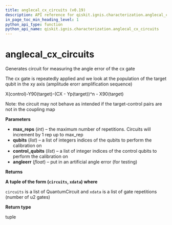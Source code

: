 ```yaml
---
title: anglecal_cx_circuits (v0.19)
description: API reference for qiskit.ignis.characterization.anglecal_cx_circuits in qiskit v0.19
in_page_toc_min_heading_level: 1
python_api_type: function
python_api_name: qiskit.ignis.characterization.anglecal_cx_circuits
---
```


<span id="anglecal-cx-circuits" />

# anglecal\_cx\_circuits

<Function id="qiskit.ignis.characterization.anglecal_cx_circuits" isDedicatedPage={true} github="https://github.com/qiskit-community/qiskit-ignis/tree/stable/0.3/qiskit/ignis/characterization/gates/circuits.py" signature="anglecal_cx_circuits(max_reps, qubits, control_qubits, angleerr=0.0)">
  Generates circuit for measuring the angle error of the cx gate

  The cx gate is repeatedly applied and we look at the population of the target qubit in the xy axis (amplitude erorr amplification sequence)

  X(control)-Y90(target)-(CX - Yp(target))^n - X90(target)

  Note: the circuit may not behave as intended if the target-control pairs are not in the coupling map

  **Parameters**

  *   **max\_reps** (*int*) – the maximum number of repetitions. Circuits will increment by 1 rep up to max\_rep
  *   **qubits** (*list*) – a list of integers indices of the qubits to perform the calibration on
  *   **control\_qubits** (*list*) – a list of integer indices of the control qubits to perform the calibration on
  *   **angleerr** (*float*) – put in an artificial angle error (for testing)

  **Returns**

  **A tuple of the form (`circuits`, `xdata`) where**

  `circuits` is a list of QuantumCircuit and `xdata` is a list of gate repetitions (number of u2 gates)

  **Return type**

  tuple
</Function>

